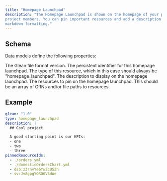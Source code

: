 ```yaml
---
title: "Homepage Launchpad"
description: "The Homepage Launchpad is shown on the homepage of your project for all of the
project members. You can pin important resources and add a description using
markdown formatting."
---
```


## Schema
Data models define the following properties:


<ParamField path="glean" type="1.0">
    The Glean file format version.
</ParamField>
<ParamField path="grn" type="string">
    The persistent identifier for this homepage launchpad.
</ParamField>
<ParamField path="type" type="homepage_launchpage">
    The type of this resource, which in this case should always be "homepage_launchpad".
</ParamField>
<ParamField path="description" type="string">
    The description to display on the homepage launchpad.
</ParamField>
<ParamField path="pinnedResourceIds" type="array">
    The resources to pin on the homepage launchpad. This should be an array of GRNs and/or file paths to resources.
</ParamField>

## Example
```yaml
glean: "1.0"
type: homepage_launchpad
description: |
  ## Cool project

  A good starting point is our KPIs:
  - one
  - two
  - three
pinnedResourceIds:
  - ./orders.yml
  - ./domesticOrdersChart.yml
  - dsb:z3rnvYe6YwZcUSZh
  - sv:Jv8gpgYORO6VSdWe
```